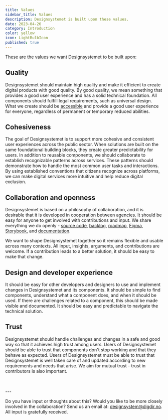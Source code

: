```yaml
---
title: Values
sidebar_title: Values
description: Designsystemet is built upon these values.
date: 2023-04-26
category: Introduction
color: yellow
icon: LightBulbIcon
published: true
---
```


These are the values we want Designsystemet to be built upon:

## Quality

Designsystemet should maintain high quality and make it efficient to create digital products with good quality. By good quality, we mean something that provides a good user experience and has a solid technical foundation. All components should fulfill legal requirements, such as universal design. What we create should be [accessible](/en/fundamentals/introduction/accessibility) and provide a good user experience for everyone, regardless of permanent or temporary reduced abilities.

## Cohesiveness

The goal of Designsystemet is to support more cohesive and consistent user experiences across the public sector. When solutions are built on the same foundational building blocks, they create greater predictability for users. In addition to reusable components, we should collaborate to establish recognizable patterns across services. These patterns should demonstrate how to handle the most common user tasks and interactions. By using established conventions that citizens recognize across platforms, we can make digital services more intuitive and help reduce digital exclusion.

## Collaboration and openness

Designsystemet is based on a philosophy of collaboration, and it is desirable that it is developed in cooperation between agencies. It should be easy for anyone to get involved with contributions and input. We share everything we do openly - [source code](https://github.com/digdir/designsystemet), [backlog](https://github.com/orgs/digdir/projects/3/views/1), [roadmap](https://github.com/orgs/digdir/projects/3/views/1?pane=issue&itemId=19744450), [Figma](https://www.figma.com/@designsystemet), [Storybook](https://storybook.designsystemet.no), and [documentation](https://www.designsystemet.no).

We want to shape Designsystemet together so it remains flexible and usable across many contexts. All input, insights, arguments, and contributions are welcome. If a contribution leads to a better solution, it should be easy to make that change.

## Design and developer experience

It should be easy for other developers and designers to use and implement changes in Designsystemet and its components. It should be simple to find components, understand what a component does, and when it should be used. If there are challenges related to a component, this should be made visible and documented. It should be easy and predictable to navigate the technical solution.

## Trust

Designsystemet should handle challenges and changes in a safe and good way so that it achieves high trust among users. Users of Designsystemet should be able to trust that components don't stop working and that they behave as expected. Users of Designsystemet must be able to trust that Designsystemet is well taken care of and updated according to new requirements and needs that arise. We aim for mutual trust - trust in contributors is also important.

<br />
<br />
---

Do you have input or thoughts about this? Would you like to be more closely involved in the collaboration? Send us an email at: [designsystem@digdir.no](mailto:designsystem@digdir.no). All input is gratefully received.

